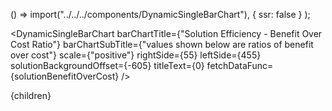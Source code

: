 


  () => import("../../../components/DynamicSingleBarChart"),
  { ssr: false }
);

<DynamicSingleBarChart
  barChartTitle={"Solution Efficiency - Benefit Over Cost Ratio"}
  barChartSubTitle={"values shown below are ratios of benefit over cost"}
  scale={"positive"}
  rightSide={55}
  leftSide={455}
  solutionBackgroundOffset={-605}
  titleText={0}
  fetchDataFunc={solutionBenefitOverCost}
/>

<SolutionTable />

  <Article 
    focusAreaUrl={focusAreaUrl} 
    hierarchy={hierarchy} 
    site={site}
  >
    {children}
  </Article>